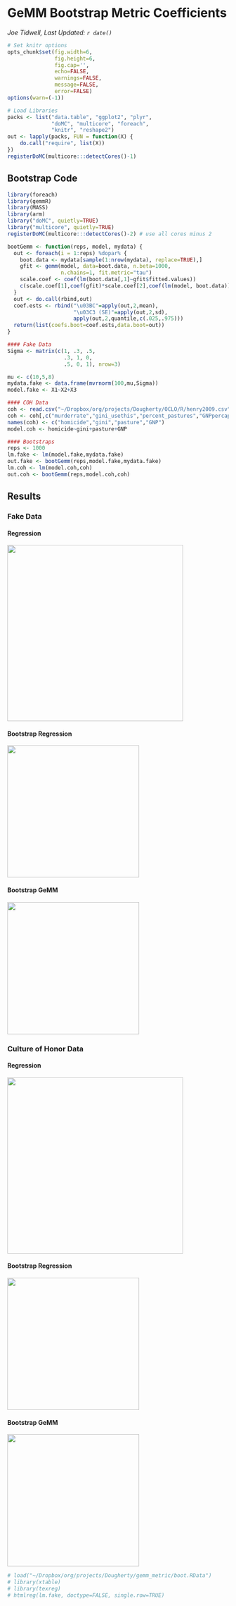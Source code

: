 <link rel="stylesheet" href="rmd_custom_style.css" />


GeMM Bootstrap Metric Coefficients
========================================================
*Joe Tidwell, Last Updated: `r date()`*

```r
# Set knitr options
opts_chunk$set(fig.width=6, 
               fig.height=6,
               fig.cap='',
               echo=FALSE,
               warnings=FALSE,
               message=FALSE,
               error=FALSE)
options(warn=(-1))
```


```r
# Load Libraries
packs <- list("data.table", "ggplot2", "plyr",
              "doMC", "multicore", "foreach",
              "knitr", "reshape2")
out <- lapply(packs, FUN = function(X) {
    do.call("require", list(X)) 
})
registerDoMC(multicore:::detectCores()-1)
```

## Bootstrap Code

```r
library(foreach)
library(gemmR)
library(MASS)
library(arm)
library("doMC", quietly=TRUE)
library("multicore", quietly=TRUE)
registerDoMC(multicore:::detectCores()-2) # use all cores minus 2

bootGemm <- function(reps, model, mydata) {
  out <- foreach(i = 1:reps) %dopar% {
    boot.data <- mydata[sample(1:nrow(mydata), replace=TRUE),]
    gfit <- gemm(model, data=boot.data, n.beta=1000, 
                 n.chains=1, fit.metric="tau")
    scale.coef <- coef(lm(boot.data[,1]~gfit$fitted.values))
    c(scale.coef[1],coef(gfit)*scale.coef[2],coef(lm(model, boot.data)))
  }
  out <- do.call(rbind,out)
  coef.ests <- rbind("\u03BC"=apply(out,2,mean),
                     "\u03C3 (SE)"=apply(out,2,sd),
                     apply(out,2,quantile,c(.025,.975)))
  return(list(coefs.boot=coef.ests,data.boot=out))  
}

#### Fake Data
Sigma <- matrix(c(1, .3, .5,
                  .3, 1, 0,
                  .5, 0, 1), nrow=3)

mu <- c(10,5,8)
mydata.fake <- data.frame(mvrnorm(100,mu,Sigma))
model.fake <- X1~X2+X3

#### COH Data
coh <- read.csv("~/Dropbox/org/projects/Dougherty/OCLO/R/henry2009.csv")
coh <- coh[,c("murderrate","gini_usethis","percent_pastures","GNPpercapita")]
names(coh) <- c("homicide","gini","pasture","GNP")
model.coh <- homicide~gini+pasture+GNP

#### Bootstraps
reps <- 1000
lm.fake <- lm(model.fake,mydata.fake)
out.fake <- bootGemm(reps,model.fake,mydata.fake)
lm.coh <- lm(model.coh,coh)
out.coh <- bootGemm(reps,model.coh,coh)
```

## Results

### Fake Data

#### Regression

<img src="tab1.png" style="width: 400px">

#### Bootstrap Regression

<img src="tab3.png" style="width: 300px">

#### Bootstrap GeMM

<img src="tab2.png" style="width: 300px">

### Culture of Honor Data

#### Regression

<img src="tab4.png" style="width: 400px">

#### Bootstrap Regression

<img src="tab6.png" style="width: 300px">

#### Bootstrap GeMM

<img src="tab5.png" style="width: 300px">


```r
# load("~/Dropbox/org/projects/Dougherty/gemm_metric/boot.RData")
# library(xtable)
# library(texreg)
# htmlreg(lm.fake, doctype=FALSE, single.row=TRUE)
```

